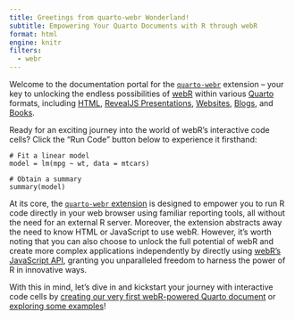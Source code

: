 ```yaml
---
title: Greetings from quarto-webr Wonderland!
subtitle: Empowering Your Quarto Documents with R through webR
format: html
engine: knitr
filters:
  - webr
---
```


Welcome to the documentation portal for the [`quarto-webr`](https://github.com/coatless/quarto-webr) extension – your key to unlocking the endless possibilities of [webR](https://docs.r-wasm.org/webr/latest/) within various [Quarto](https://quarto.org/) formats, including [HTML](https://quarto.org/docs/output-formats/html-basics.html), [RevealJS Presentations](https://quarto.org/docs/presentations/revealjs/), [Websites](https://quarto.org/docs/websites/), [Blogs](https://quarto.org/docs/websites/website-blog.html), and [Books](https://quarto.org/docs/books). 

Ready for an exciting journey into the world of webR's interactive code cells? Click the "Run Code" button below to experience it firsthand:

```webr-r
# Fit a linear model
model = lm(mpg ~ wt, data = mtcars)

# Obtain a summary
summary(model)
```

At its core, the [`quarto-webr` extension](https://github.com/coatless/quarto-webr) is designed to empower you to run R code directly in your web browser using familiar reporting tools, all without the need for an external R server.  Moreover, the extension abstracts away the need to know HTML or JavaScript to use webR. However, it's worth noting that you can also choose to unlock the full potential of webR and create more complex applications independently by directly using [webR's JavaScript API](https://docs.r-wasm.org/webr/latest/evaluating.html), granting you unparalleled freedom to harness the power of R in innovative ways.

With this in mind, let's dive in and kickstart your journey with interactive code cells by [creating our very first webR-powered Quarto document](qwebr-first-steps.qmd) or [exploring some examples](qwebr-code-cell-demos.qmd)!
